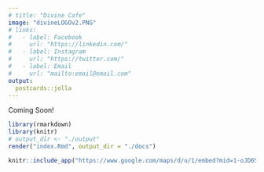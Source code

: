 ```yaml
---
# title: "Divine Cafe"
image: "divineLOGOv2.PNG"
# links:
#   - label: Facebook
#     url: "https://linkedin.com/"
#   - label: Instagram
#     url: "https://twitter.com/"
#   - label: Email
#     url: "mailto:email@email.com"
output:
  postcards::jolla
---
```

 
Coming Soon!

```r
library(rmarkdown)
library(knitr)
# output_dir <- "./output"
render("index.Rmd", output_dir = "./docs")
```

```r

knitr::include_app("https://www.google.com/maps/d/u/1/embed?mid=1-oJD653LPlhBvc9K1fwJvAMnq3HQ_YDp", height ="480")
```

<!-- <iframe src="https://www.google.com/maps/d/u/1/embed?mid=1-oJD653LPlhBvc9K1fwJvAMnq3HQ_YDp" width="640" height="480"></iframe> -->
